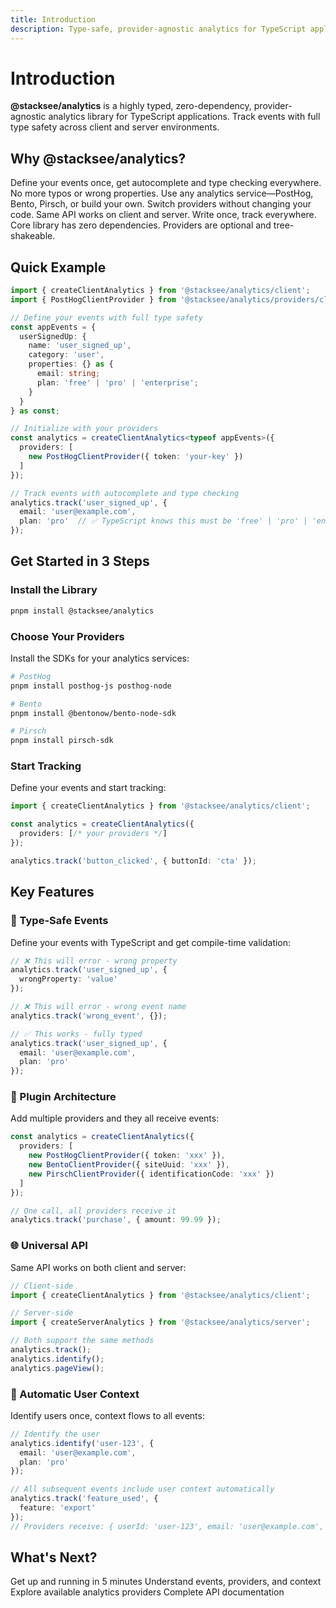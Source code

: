 ```yaml
---
title: Introduction
description: Type-safe, provider-agnostic analytics for TypeScript applications
---
```



# Introduction

**@stacksee/analytics** is a highly typed, zero-dependency, provider-agnostic analytics library for TypeScript applications. Track events with full type safety across client and server environments.

## Why @stacksee/analytics?

<Cards>
  <Card title="Fully Type-Safe" icon="target">
    Define your events once, get autocomplete and type checking everywhere. No more typos or wrong properties.
  </Card>
  <Card title="Provider Agnostic" icon="plug">
    Use any analytics service—PostHog, Bento, Pirsch, or build your own. Switch providers without changing your code.
  </Card>
  <Card title="Universal API" icon="globe">
    Same API works on client and server. Write once, track everywhere.
  </Card>
  <Card title="Zero Dependencies" icon="package">
    Core library has zero dependencies. Providers are optional and tree-shakeable.
  </Card>
</Cards>

## Quick Example

```typescript
import { createClientAnalytics } from '@stacksee/analytics/client';
import { PostHogClientProvider } from '@stacksee/analytics/providers/client';

// Define your events with full type safety
const appEvents = {
  userSignedUp: {
    name: 'user_signed_up',
    category: 'user',
    properties: {} as {
      email: string;
      plan: 'free' | 'pro' | 'enterprise';
    }
  }
} as const;

// Initialize with your providers
const analytics = createClientAnalytics<typeof appEvents>({
  providers: [
    new PostHogClientProvider({ token: 'your-key' })
  ]
});

// Track events with autocomplete and type checking
analytics.track('user_signed_up', {
  email: 'user@example.com',
  plan: 'pro'  // ✅ TypeScript knows this must be 'free' | 'pro' | 'enterprise'
});
```

## Get Started in 3 Steps

<Steps>
<Step>

### Install the Library

```bash
pnpm install @stacksee/analytics
```

</Step>

<Step>

### Choose Your Providers

Install the SDKs for your analytics services:

```bash
# PostHog
pnpm install posthog-js posthog-node

# Bento
pnpm install @bentonow/bento-node-sdk

# Pirsch
pnpm install pirsch-sdk
```

</Step>

<Step>

### Start Tracking

Define your events and start tracking:

```typescript
import { createClientAnalytics } from '@stacksee/analytics/client';

const analytics = createClientAnalytics({
  providers: [/* your providers */]
});

analytics.track('button_clicked', { buttonId: 'cta' });
```

</Step>
</Steps>

## Key Features

### 🎯 Type-Safe Events

Define your events with TypeScript and get compile-time validation:

```typescript
// ❌ This will error - wrong property
analytics.track('user_signed_up', {
  wrongProperty: 'value'
});

// ❌ This will error - wrong event name
analytics.track('wrong_event', {});

// ✅ This works - fully typed
analytics.track('user_signed_up', {
  email: 'user@example.com',
  plan: 'pro'
});
```

### 🔌 Plugin Architecture

Add multiple providers and they all receive events:

```typescript
const analytics = createClientAnalytics({
  providers: [
    new PostHogClientProvider({ token: 'xxx' }),
    new BentoClientProvider({ siteUuid: 'xxx' }),
    new PirschClientProvider({ identificationCode: 'xxx' })
  ]
});

// One call, all providers receive it
analytics.track('purchase', { amount: 99.99 });
```

### 🌐 Universal API

Same API works on both client and server:

```typescript
// Client-side
import { createClientAnalytics } from '@stacksee/analytics/client';

// Server-side
import { createServerAnalytics } from '@stacksee/analytics/server';

// Both support the same methods
analytics.track();
analytics.identify();
analytics.pageView();
```

### 👤 Automatic User Context

Identify users once, context flows to all events:

```typescript
// Identify the user
analytics.identify('user-123', {
  email: 'user@example.com',
  plan: 'pro'
});

// All subsequent events include user context automatically
analytics.track('feature_used', {
  feature: 'export'
});
// Providers receive: { userId: 'user-123', email: 'user@example.com', traits: {...} }
```

## What's Next?

<Cards>
  <Card title="Quick Start" href="/docs/quick-start">
    Get up and running in 5 minutes
  </Card>
  <Card title="Core Concepts" href="/docs/core-concepts">
    Understand events, providers, and context
  </Card>
  <Card title="Providers" href="/docs/providers">
    Explore available analytics providers
  </Card>
  <Card title="API Reference" href="/docs/api">
    Complete API documentation
  </Card>
</Cards>
